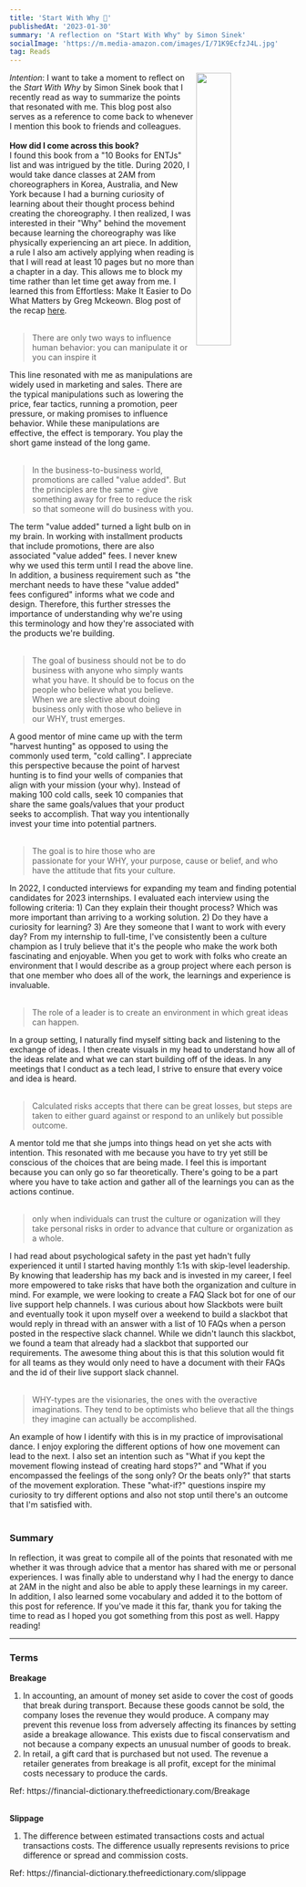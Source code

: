 ```yaml
---
title: 'Start With Why 📔'
publishedAt: '2023-01-30'
summary: 'A reflection on "Start With Why" by Simon Sinek'
socialImage: 'https://m.media-amazon.com/images/I/71K9EcfzJ4L.jpg'
tag: Reads
---
```


<div>
  <img
    align="right"
    width="35%"
    height="35%"
    src="https://m.media-amazon.com/images/I/71K9EcfzJ4L.jpg"
  />
  <span>
    <i>Intention</i>: I want to take a moment to reflect on the <i>Start With Why</i> by Simon Sinek
    book that I recently read as way to summarize the points that resonated with me. This blog post
    also serves as a reference to come back to whenever I mention this book to friends and
    colleagues.
  </span>
  <br />
  <br />
  <b>How did I come across this book?</b>
  <br />
  <span>
    I found this book from a "10 Books for ENTJs" list and was intrigued by the title. During 2020,
    I would take dance classes at 2AM from choreographers in Korea, Australia, and New York because
    I had a burning curiosity of learning about their thought process behind creating the
    choreography. I then realized, I was interested in their "Why" behind the movement because
    learning the choreography was like physically experiencing an art piece. In addition, a rule I
    also am actively applying when reading is that I will read at least 10 pages but no more than a
    chapter in a day. This allows me to block my time rather than let time get away from me. I
    learned this from Effortless: Make It Easier to Do What Matters by Greg Mckeown. Blog post of
    the recap <a href="">here</a>.
  </span>
</div>
<br />

<blockquote>
  There are only two ways to influence human behavior: you can manipulate it or you can inspire it
</blockquote>
<div>
  This line resonated with me as manipulations are widely used in marketing and sales. There are the
  typical manipulations such as lowering the price, fear tactics, running a promotion, peer
  pressure, or making promises to influence behavior. While these manipulations are effective, the
  effect is temporary. You play the short game instead of the long game.
</div>

<br />
<blockquote>
  In the business-to-business world, promotions are called "value added". But the principles are the
  same - give something away for free to reduce the risk so that someone will do business with you.
</blockquote>
<div>
  The term "value added" turned a light bulb on in my brain. In working with installment products
  that include promotions, there are also associated "value added" fees. I never knew why we used
  this term until I read the above line. In addition, a business requirement such as "the merchant
  needs to have these "value added" fees configured" informs what we code and design. Therefore,
  this further stresses the importance of understanding why we're using this terminology and how
  they're associated with the products we're building.
</div>

<br />
<blockquote>
  The goal of business should not be to do business with anyone who simply wants what you have. It
  should be to focus on the people who believe what you believe. When we are slective about doing
  business only with those who believe in our WHY, trust emerges.
</blockquote>
<div>
  A good mentor of mine came up with the term "harvest hunting" as opposed to using the commonly
  used term, "cold calling". I appreciate this perspective because the point of harvest hunting is
  to find your wells of companies that align with your mission (your why). Instead of making 100
  cold calls, seek 10 companies that share the same goals/values that your product seeks to
  accomplish. That way you intentionally invest your time into potential partners.
</div>

<br />
<blockquote>
  The goal is to hire those who are passionate for your WHY, your purpose, cause or belief, and who
  have the attitude that fits your culture.
</blockquote>
<div>
  In 2022, I conducted interviews for expanding my team and finding potential candidates for 2023
  internships. I evaluated each interview using the following criteria: 1) Can they explain their
  thought process? Which was more important than arriving to a working solution. 2) Do they have a
  curiosity for learning? 3) Are they someone that I want to work with every day? From my internship
  to full-time, I've consistently been a culture champion as I truly believe that it's the people
  who make the work both fascinating and enjoyable. When you get to work with folks who create an
  environment that I would describe as a group project where each person is that one member who does
  all of the work, the learnings and experience is invaluable.
</div>

<br />
<blockquote>
  The role of a leader is to create an environment in which great ideas can happen.
</blockquote>
<div>
  In a group setting, I naturally find myself sitting back and listening to the exchange of ideas. I
  then create visuals in my head to understand how all of the ideas relate and what we can start
  building off of the ideas. In any meetings that I conduct as a tech lead, I strive to ensure that
  every voice and idea is heard.
</div>

<br />
<blockquote>
  Calculated risks accepts that there can be great losses, but steps are taken to either guard
  against or respond to an unlikely but possible outcome.
</blockquote>
<div>
  A mentor told me that she jumps into things head on yet she acts with intention. This resonated
  with me because you have to try yet still be conscious of the choices that are being made. I feel
  this is important because you can only go so far theoretically. There's going to be a part where
  you have to take action and gather all of the learnings you can as the actions continue.
</div>

<br />
<blockquote>
  only when individuals can trust the culture or oganization will they take personal risks in order
  to advance that culture or organization as a whole.
</blockquote>
<div>
  I had read about psychological safety in the past yet hadn't fully experienced it until I started
  having monthly 1:1s with skip-level leadership. By knowing that leadership has my back and is
  invested in my career, I feel more empowered to take risks that have both the organization and
  culture in mind. For example, we were looking to create a FAQ Slack bot for one of our live
  support help channels. I was curious about how Slackbots were built and eventually took it upon
  myself over a weekend to build a slackbot that would reply in thread with an answer with a list of
  10 FAQs when a person posted in the respective slack channel. While we didn't launch this
  slackbot, we found a team that already had a slackbot that supported our requirements. The awesome
  thing about this is that this solution would fit for all teams as they would only need to have a
  document with their FAQs and the id of their live support slack channel.
</div>

<br />
<blockquote>
  WHY-types are the visionaries, the ones with the overactive imaginations. They tend to be
  optimists who believe that all the things they imagine can actually be accomplished.
</blockquote>
<div>
  An example of how I identify with this is in my practice of improvisational dance. I enjoy
  exploring the different options of how one movement can lead to the next. I also set an intention
  such as "What if you kept the movement flowing instead of creating hard stops?" and "What if you
  encompassed the feelings of the song only? Or the beats only?" that starts of the movement
  exploration. These "what-if?" questions inspire my curiosity to try different options and also not
  stop until there's an outcome that I'm satisfied with.
</div>
<br />

### Summary

<div>
  In reflection, it was great to compile all of the points that resonated with me whether it was
  through advice that a mentor has shared with me or personal experiences. I was finally able to
  understand why I had the energy to dance at 2AM in the night and also be able to apply these
  learnings in my career. In addition, I also learned some vocabulary and added it to the bottom of
  this post for reference. If you've made it this far, thank you for taking the time to read as I
  hoped you got something from this post as well. Happy reading!
</div>

---

### Terms

<b>Breakage</b>
<ol>
  <li>
    In accounting, an amount of money set aside to cover the cost of goods that break during
    transport. Because these goods cannot be sold, the company loses the revenue they would produce.
    A company may prevent this revenue loss from adversely affecting its finances by setting aside a
    breakage allowance. This exists due to fiscal conservatism and not because a company expects an
    unusual number of goods to break.
  </li>
  <li>
    In retail, a gift card that is purchased but not used. The revenue a retailer generates from
    breakage is all profit, except for the minimal costs necessary to produce the cards.
  </li>
</ol>
<p>
  Ref: <a>https://financial-dictionary.thefreedictionary.com/Breakage</a>
</p>
<br />
<b>Slippage</b>
<ol>
  <li>
    The difference between estimated transactions costs and actual transactions costs. The
    difference usually represents revisions to price difference or spread and commission costs.
  </li>
</ol>
<p>
  Ref: <a>https://financial-dictionary.thefreedictionary.com/slippage</a>
</p>
